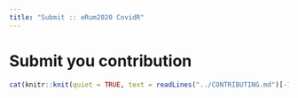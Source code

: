 ```yaml
---
title: "Submit :: eRum2020 CovidR"
---
```


<h1>Submit you contribution</h1>

```r
cat(knitr::knit(quiet = TRUE, text = readLines("../CONTRIBUTING.md")[-1]))
```
